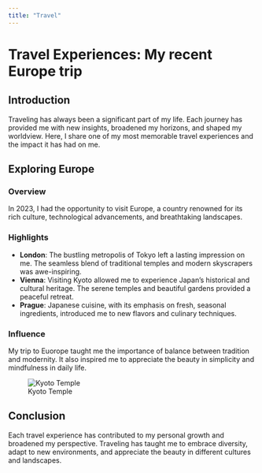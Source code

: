 ```yaml
---
title: "Travel"
---
```


# Travel Experiences: My recent Europe trip

## Introduction

Traveling has always been a significant part of my life. Each journey has provided me with new insights, broadened my horizons, and shaped my worldview. Here, I share one of my most memorable travel experiences and the impact it has had on me.

## Exploring Europe

### Overview

In 2023, I had the opportunity to visit Europe, a country renowned for its rich culture, technological advancements, and breathtaking landscapes.

### Highlights

- **London**: The bustling metropolis of Tokyo left a lasting impression on me. The seamless blend of traditional temples and modern skyscrapers was awe-inspiring.
- **Vienna**: Visiting Kyoto allowed me to experience Japan's historical and cultural heritage. The serene temples and beautiful gardens provided a peaceful retreat.
- **Prague**: Japanese cuisine, with its emphasis on fresh, seasonal ingredients, introduced me to new flavors and culinary techniques.

### Influence

My trip to Euorope taught me the importance of balance between tradition and modernity. It also inspired me to appreciate the beauty in simplicity and mindfulness in daily life. 

![Kyoto Temple](path/to/kyoto_temple.jpg)


## Conclusion

Each travel experience has contributed to my personal growth and broadened my perspective. Traveling has taught me to embrace diversity, adapt to new environments, and appreciate the beauty in different cultures and landscapes.


